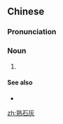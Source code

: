 ==Chinese==
{{zh-forms|type=12}}
{{wikipedia|lang=zh}}

===Pronunciation===
{{zh-pron
|m=熟shíhuī
|c=suk6 sek6 fui1
|cat=n
}}

===Noun===
{{zh-noun}}

# {{lb|zh|inorganic chemistry}} {{zh-alt-name|氫氧化鈣|[[calcium hydroxide]]}}

====See also====
* {{zh-l|消石灰}}

[[zh:熟石灰]]